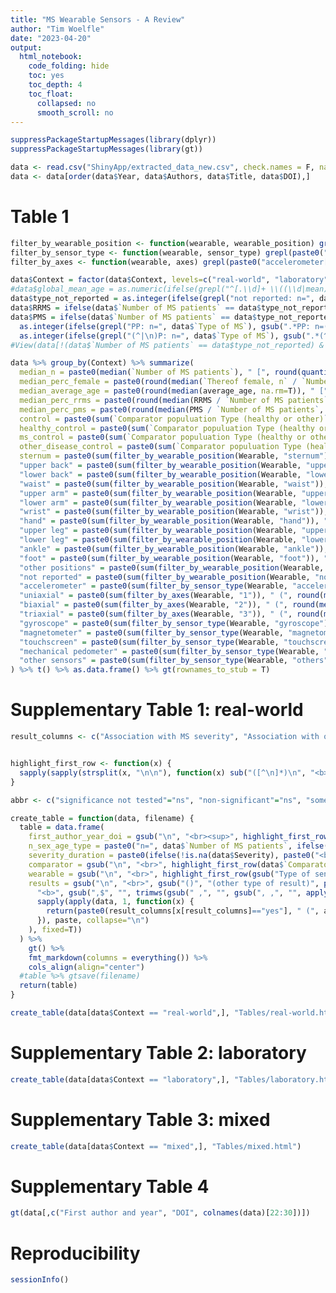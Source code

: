 ```yaml
---
title: "MS Wearable Sensors - A Review"
author: "Tim Woelfle"
date: "2023-04-20"
output:
  html_notebook:
    code_folding: hide
    toc: yes
    toc_depth: 4
    toc_float:
      collapsed: no
      smooth_scroll: no
---
```


```r
suppressPackageStartupMessages(library(dplyr))
suppressPackageStartupMessages(library(gt))

data <- read.csv("ShinyApp/extracted_data_new.csv", check.names = F, na.strings = c("NA", "not reported"))
data <- data[order(data$Year, data$Authors, data$Title, data$DOI),]
```

# Table 1

```r
filter_by_wearable_position <- function(wearable, wearable_position) grepl(paste0("Position: [^\n]*", wearable_position), wearable)
filter_by_sensor_type <- function(wearable, sensor_type) grepl(paste0("Type of sensor: [^\n]*", sensor_type), wearable)
filter_by_axes <- function(wearable, axes) grepl(paste0("accelerometer[^\n]*\nNumber of axes: ", axes), wearable)

data$Context = factor(data$Context, levels=c("real-world", "laboratory", "mixed"))
#data$global_mean_age = as.numeric(ifelse(grepl("^[.\\d]+ \\((\\d|mean)", data$Age, perl=T), gsub(" .*", "", data$Age), NA))
data$type_not_reported = as.integer(ifelse(grepl("not reported: n=", data$`Type of MS`), gsub(".*not reported: n=(\\d+).*", "\\1", data$`Type of MS`), 0))
data$RRMS = ifelse(data$`Number of MS patients` == data$type_not_reported, NA, as.integer(ifelse(grepl("RR: n=", data$`Type of MS`), gsub(".*RR: n=(\\d+).*", "\\1", data$`Type of MS`), 0)))
data$PMS = ifelse(data$`Number of MS patients` == data$type_not_reported, NA, as.integer(ifelse(grepl("SP: n=", data$`Type of MS`), gsub(".*SP: n=(\\d+).*", "\\1", data$`Type of MS`), 0)) +
  as.integer(ifelse(grepl("PP: n=", data$`Type of MS`), gsub(".*PP: n=(\\d+).*", "\\1", data$`Type of MS`), 0)) +
  as.integer(ifelse(grepl("(^|\n)P: n=", data$`Type of MS`), gsub(".*(^|\n)P: n=(\\d+).*", "\\2", data$`Type of MS`), 0)))
#View(data[!(data$`Number of MS patients` == data$type_not_reported) & abs(data$`Number of MS patients` - (data$RRMS + data$PMS + data$type_not_reported))>10,])

data %>% group_by(Context) %>% summarize(
  median_n = paste0(median(`Number of MS patients`), " [", round(quantile(`Number of MS patients`, 0.25)), "-", round(quantile(`Number of MS patients`, 0.75)), "], range ", min(`Number of MS patients`), "-", max(`Number of MS patients`)),
  median_perc_female = paste0(round(median(`Thereof female, n` / `Number of MS patients`, na.rm=T)*100), "% [", round(quantile(`Thereof female, n` / `Number of MS patients`, 0.25, na.rm=T)*100), "%-", round(quantile(`Thereof female, n` / `Number of MS patients`, 0.75, na.rm=T)*100), "%], range ", round(min(`Thereof female, n` / `Number of MS patients`, na.rm=T)*100), "%-", round(max(`Thereof female, n` / `Number of MS patients`, na.rm=T)*100), "%, NA=", sum(is.na(`Thereof female, n`))),
  median_average_age = paste0(round(median(average_age, na.rm=T)), " [", round(quantile(average_age, na.rm=T, 0.25)), "-", round(quantile(average_age, na.rm=T, 0.75)), "], range ", round(min(average_age, na.rm=T)), "-", round(max(average_age, na.rm=T)), ", NA=", sum(is.na(average_age))),
  median_perc_rrms = paste0(round(median(RRMS / `Number of MS patients`, na.rm=T)*100), "% [", round(quantile(RRMS / `Number of MS patients`, 0.25, na.rm=T)*100), "%-", round(quantile(RRMS / `Number of MS patients`, 0.75, na.rm=T)*100), "%], range ", round(min(RRMS / `Number of MS patients`, na.rm=T)*100), "%-", round(max(RRMS / `Number of MS patients`, na.rm=T)*100), "%, NA=", sum(is.na(RRMS))),
  median_perc_pms = paste0(round(median(PMS / `Number of MS patients`, na.rm=T)*100), "% [", round(quantile(PMS / `Number of MS patients`, 0.25, na.rm=T)*100), "%-", round(quantile(PMS / `Number of MS patients`, 0.75, na.rm=T)*100), "%], range ", round(min(PMS / `Number of MS patients`, na.rm=T)*100), "%-", round(max(PMS / `Number of MS patients`, na.rm=T)*100), "%, NA=", sum(is.na(PMS))),
  control = paste0(sum(`Comparator populuation Type (healthy or other)` != "none"), " (", round(mean(`Comparator populuation Type (healthy or other)` != "none") * 100), "%)"),
  healthy_control = paste0(sum(`Comparator populuation Type (healthy or other)` == "healthy"), " (", round(mean(`Comparator populuation Type (healthy or other)` == "healthy") * 100), "%)"),
  ms_control = paste0(sum(`Comparator populuation Type (healthy or other)` == "MS patients"), " (", round(mean(`Comparator populuation Type (healthy or other)` == "MS patients") * 100), "%)"),
  other_disease_control = paste0(sum(`Comparator populuation Type (healthy or other)` == "other disease(s)"), " (", round(mean(`Comparator populuation Type (healthy or other)` == "other disease(s)") * 100), "%)"),
  sternum = paste0(sum(filter_by_wearable_position(Wearable, "sternum")), " (", round(mean(filter_by_wearable_position(Wearable, "sternum")*100)), "%)"),
  "upper back" = paste0(sum(filter_by_wearable_position(Wearable, "upper back")), " (", round(mean(filter_by_wearable_position(Wearable, "upper back")*100)), "%)"),
  "lower back" = paste0(sum(filter_by_wearable_position(Wearable, "lower back")), " (", round(mean(filter_by_wearable_position(Wearable, "lower back")*100)), "%)"),
  "waist" = paste0(sum(filter_by_wearable_position(Wearable, "waist")), " (", round(mean(filter_by_wearable_position(Wearable, "waist")*100)), "%)"),
  "upper arm" = paste0(sum(filter_by_wearable_position(Wearable, "upper arm")), " (", round(mean(filter_by_wearable_position(Wearable, "upper arm")*100)), "%)"),
  "lower arm" = paste0(sum(filter_by_wearable_position(Wearable, "lower arm")), " (", round(mean(filter_by_wearable_position(Wearable, "lower arm")*100)), "%)"),
  "wrist" = paste0(sum(filter_by_wearable_position(Wearable, "wrist")), " (", round(mean(filter_by_wearable_position(Wearable, "wrist")*100)), "%)"),
  "hand" = paste0(sum(filter_by_wearable_position(Wearable, "hand")), " (", round(mean(filter_by_wearable_position(Wearable, "hand")*100)), "%)"),
  "upper leg" = paste0(sum(filter_by_wearable_position(Wearable, "upper leg")), " (", round(mean(filter_by_wearable_position(Wearable, "upper leg")*100)), "%)"),
  "lower leg" = paste0(sum(filter_by_wearable_position(Wearable, "lower leg")), " (", round(mean(filter_by_wearable_position(Wearable, "lower leg")*100)), "%)"),
  "ankle" = paste0(sum(filter_by_wearable_position(Wearable, "ankle")), " (", round(mean(filter_by_wearable_position(Wearable, "ankle")*100)), "%)"),
  "foot" = paste0(sum(filter_by_wearable_position(Wearable, "foot")), " (", round(mean(filter_by_wearable_position(Wearable, "foot")*100)), "%)"),
  "other positions" = paste0(sum(filter_by_wearable_position(Wearable, "others")), " (", round(mean(filter_by_wearable_position(Wearable, "others")*100)), "%)"),
  "not reported" = paste0(sum(filter_by_wearable_position(Wearable, "not reported")), " (", round(mean(filter_by_wearable_position(Wearable, "not reported")*100)), "%)"),
  "accelerometer" = paste0(sum(filter_by_sensor_type(Wearable, "accelerometer")), " (", round(mean(filter_by_sensor_type(Wearable, "accelerometer")*100)), "%)"),
  "uniaxial" = paste0(sum(filter_by_axes(Wearable, "1")), " (", round(mean(filter_by_axes(Wearable, "1")*100)), "%)"),
  "biaxial" = paste0(sum(filter_by_axes(Wearable, "2")), " (", round(mean(filter_by_axes(Wearable, "2")*100)), "%)"),
  "triaxial" = paste0(sum(filter_by_axes(Wearable, "3")), " (", round(mean(filter_by_axes(Wearable, "3")*100)), "%)"),
  "gyroscope" = paste0(sum(filter_by_sensor_type(Wearable, "gyroscope")), " (", round(mean(filter_by_sensor_type(Wearable, "gyroscope")*100)), "%)"),
  "magnetometer" = paste0(sum(filter_by_sensor_type(Wearable, "magnetometer")), " (", round(mean(filter_by_sensor_type(Wearable, "magnetometer")*100)), "%)"),
  "touchscreen" = paste0(sum(filter_by_sensor_type(Wearable, "touchscreen")), " (", round(mean(filter_by_sensor_type(Wearable, "touchscreen")*100)), "%)"),
  "mechanical pedometer" = paste0(sum(filter_by_sensor_type(Wearable, "mechanical pedometer")), " (", round(mean(filter_by_sensor_type(Wearable, "mechanical pedometer")*100)), "%)"),
  "other sensors" = paste0(sum(filter_by_sensor_type(Wearable, "others")), " (", round(mean(filter_by_sensor_type(Wearable, "others")*100)), "%)")
) %>% t() %>% as.data.frame() %>% gt(rownames_to_stub = T)
```

# Supplementary Table 1: real-world

```r
result_columns <- c("Association with MS severity", "Association with other measure", "Test-retest reliability", "Group differences MS vs HC", "Group differences MS vs MS", "Group differences MS vs other diseases", "Responsiveness to change", "Responsiveness to intervention", "Subjective patient acceptability")


highlight_first_row <- function(x) {
  sapply(sapply(strsplit(x, "\n\n"), function(x) sub("([^\n]*)\n", "<b>\\1</b>\n", x)), paste, collapse="\n\n")
}

abbr <- c("significance not tested"="ns", "non-significant"="ns", "some significant"="ss", "significant"="s")

create_table = function(data, filename) {
  table = data.frame(
    first_author_year_doi = gsub("\n", "<br><sup>", highlight_first_row(paste0(data$`First author and year`, "\n[", data$DOI, "](https://doi.org/", data$DOI, ")</sup>"))),
    n_sex_age_type = paste0("n=", data$`Number of MS patients`, ifelse(!is.na(data$`Thereof female, n`), paste0(" (", round(data$`Thereof female, n`/data$`Number of MS patients`*100), "% female)"), ""), "<br>age: ", data$Age, "<br><br>Type: ", data$`Type of MS`),
    severity_duration = paste0(ifelse(!is.na(data$Severity), paste0("<b>Severity:</b> ", data$Severity), ""), ifelse(!is.na(data$`Duration of disease in years`), paste0("<br><b>Disease duration:</b> ", data$`Duration of disease in years`), "")),
    comparator = gsub("\n", "<br>", highlight_first_row(data$`Comparator population, number (number of females)`)),
    wearable = gsub("\n", "<br>", highlight_first_row(gsub("Type of sensor: ", "", gsub("Number of axes: 1", "1 axis", gsub("Number of axes: (2|3)", "\\1 axes", gsub("Number of wearables: ([0-9]+)", "\\1 wearable(s)", data$Wearable)))))),
    results = gsub("\n", "<br>", gsub("()", "(other type of result)", paste0(
      "<b>", gsub(",$", "", trimws(gsub(" ,", "", gsub(", ,", "", apply(data, 1, function(x) paste(x["Domain1"], x["Domain2"], x["Domain3"], x["Domain4"], sep=", ")))))), "</b>\n",
      sapply(apply(data, 1, function(x) {
        return(paste0(result_columns[x[result_columns]=="yes"], " (", abbr[x[paste0(result_columns, " - Effect")][x[result_columns]=="yes"]], ")"))
      }), paste, collapse="\n")
    ), fixed=T))
  ) %>% 
    gt() %>%
    fmt_markdown(columns = everything()) %>%
    cols_align(align="center")
  #table %>% gtsave(filename)
  return(table)
}

create_table(data[data$Context == "real-world",], "Tables/real-world.html")
```

# Supplementary Table 2: laboratory

```r
create_table(data[data$Context == "laboratory",], "Tables/laboratory.html")
```

# Supplementary Table 3: mixed

```r
create_table(data[data$Context == "mixed",], "Tables/mixed.html")
```

# Supplementary Table 4

```r
gt(data[,c("First author and year", "DOI", colnames(data)[22:30])])
```

# Reproducibility

```r
sessionInfo()
```

